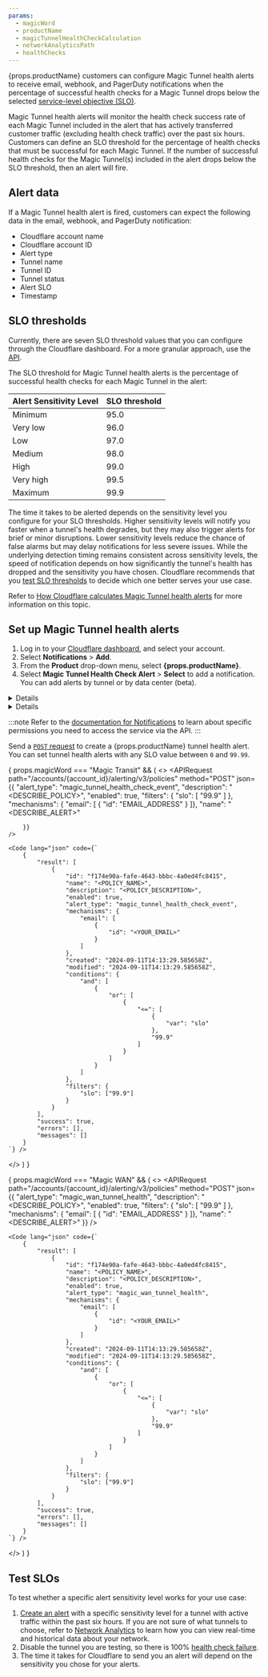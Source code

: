 ```yaml
---
params:
  - magicWord
  - productName
  - magicTunnelHealthCheckCalculation
  - networkAnalyticsPath
  - healthChecks
---
```



{props.productName} customers can configure Magic Tunnel health alerts to receive email, webhook, and PagerDuty notifications when the percentage of successful <GlossaryTooltip term="tunnel health-check">health checks</GlossaryTooltip> for a Magic Tunnel drops below the selected <a href={props.magicTunnelHealthCheckCalculation}>service-level objective (SLO)</a>.

Magic Tunnel health alerts will monitor the health check success rate of each Magic Tunnel included in the alert that has actively transferred customer traffic (excluding health check traffic) over the past six hours. Customers can define an SLO threshold for the percentage of health checks that must be successful for each Magic Tunnel. If the number of successful health checks for the Magic Tunnel(s) included in the alert drops below the SLO threshold, then an alert will fire.

## Alert data

If a Magic Tunnel health alert is fired, customers can expect the following data in the email, webhook, and PagerDuty notification:

- Cloudflare account name
- Cloudflare account ID
- Alert type
- Tunnel name
- Tunnel ID
- Tunnel status
- Alert SLO
- Timestamp

## SLO thresholds

Currently, there are seven SLO threshold values that you can configure through the Cloudflare dashboard. For a more granular approach, use the [API](#set-up-magic-tunnel-health-alerts).

The SLO threshold for Magic Tunnel health alerts is the percentage of successful health checks for each Magic Tunnel in the alert:

| Alert Sensitivity Level | SLO threshold |
| --- 										| --- 					|
| Minimum 								| 95.0 					|
| Very low 								| 96.0					|
| Low 										| 97.0 					|
| Medium 									| 98.0 					|
| High 										| 99.0 					|
| Very high 							| 99.5					|
| Maximum 								| 99.9					|

The time it takes to be alerted depends on the sensitivity level you configure for your SLO thresholds. Higher sensitivity levels will notify you faster when a tunnel's health degrades, but they may also trigger alerts for brief or minor disruptions. Lower sensitivity levels reduce the chance of false alarms but may delay notifications for less severe issues. While the underlying detection timing remains consistent across sensitivity levels, the speed of notification depends on how significantly the tunnel's health has dropped and the sensitivity you have chosen. Cloudflare recommends that you [test SLO thresholds](#test-slos) to decide which one better serves your use case.

Refer to <a href={props.magicTunnelHealthCheckCalculation}>How Cloudflare calculates Magic Tunnel health alerts</a> for more information on this topic.


## Set up Magic Tunnel health alerts

<Tabs syncKey="dashPlusAPI"> <TabItem label="Dashboard">

1. Log in to your [Cloudflare dashboard](https://dash.cloudflare.com/login), and select your account.
2. Select **Notifications** > **Add**.
3. From the **Product** drop-down menu, select **{props.productName}**.
4. Select **Magic Tunnel Health Check Alert** > **Select** to add a notification. You can add alerts by tunnel or by data center (beta).

<Details header="Alert by tunnel">

5. Select **Alert by tunnel**.
6. Enter a name and description for the notification.
7. Add webhooks or an email address for the person who should receive the notification, and select **Next**.
8. Select the **Alert Sensitivity Level** threshold from the dropdown menu. The threshold is predefined to _Medium (98.0)_. There are options available between _Minimum (95.0)_ and _Maximum (99.9)_. Refer to <a href={props.magicTunnelHealthCheckCalculation}>How Cloudflare calculates Magic Tunnel health alerts</a> for more information on this topic.
9. From the **Alert interval** drop-down menu, set the minimum amount of time that must pass before a duplicate alert is sent to you. Options range from five minutes to seven days.
10. Enable **Set as default alert for any new tunnels created in the future** if you want the alert sensitivity level you chose to be automatically applied to all new tunnels you create.
11. Select **Next**.
12. Choose the tunnels you want to receive alerts for. You can search by specific tunnel names, or filter them by type (GRE, IPsec and CNI). Select **Next**.
13. Review the details of your alert. If you are happy with them, select **Create alert**.

</Details>

<Details header="Alert by data center (beta)">

5. Select **Alert by data center**.
6. Enter a name and description for the notification.
7. Add webhooks or an email address for the person who should receive the notification, and select **Next**.
8. Select the **Alert Sensitivity Level** threshold from the dropdown menu. The threshold is predefined to _Medium (98.0)_. There are options available between _Minimum (95.0)_ and _Maximum (99.9)_. Refer to <a href={props.magicTunnelHealthCheckCalculation}>How Cloudflare calculates Magic Tunnel health alerts</a> for more information on this topic.
9. From the **Alert interval** drop-down menu, set the minimum amount of time that must pass before a duplicate alert is sent to you. Options range from five minutes to seven days.
10. Choose the data centers you want to receive alerts for, and select **Next**.
11. Choose the tunnels you want to receive alerts for. You can search by specific tunnel names, or filter them by type (GRE, IPsec and CNI). Select **Next**.
12. Review the details of your alert. If you are happy with them, select **Create alert**.

</Details>

</TabItem> <TabItem label="API">

:::note
Refer to the [documentation for Notifications](/notifications/get-started/) to learn about specific permissions you need to access the service via the API.
:::

Send a [`POST` request](/api/resources/alerting/subresources/policies/methods/create/) to create a {props.productName} tunnel health alert. You can set tunnel health alerts with any SLO value between `0` and `99.99`.


{ props.magicWord === "Magic Transit" && (
  <>
	<APIRequest
		path="/accounts/{account_id}/alerting/v3/policies"
		method="POST"
		json={{
			"alert_type": "magic_tunnel_health_check_event",
			"description": "<DESCRIBE_POLICY>",
			"enabled": true,
			"filters": {
				"slo": [
					"99.9"
				]
			},
			"mechanisms": {
				"email": [
					{
						"id": "EMAIL_ADDRESS"
					}
				]},
			"name": "<DESCRIBE_ALERT>"

		}}
	/>

	<Code lang="json" code={`
		{
			"result": [
				{
					"id": "f174e90a-fafe-4643-bbbc-4a0ed4fc8415",
					"name": "<POLICY_NAME>",
					"description": "<POLICY_DESCRIPTION>",
					"enabled": true,
					"alert_type": "magic_tunnel_health_check_event",
					"mechanisms": {
						"email": [
							{
								"id": "<YOUR_EMAIL>"
							}
						]
					},
					"created": "2024-09-11T14:13:29.585658Z",
					"modified": "2024-09-11T14:13:29.585658Z",
					"conditions": {
						"and": [
							{
								"or": [
									{
										"<=": [
											{
												"var": "slo"
											},
											"99.9"
										]
									}
								]
							}
						]
					},
					"filters": {
						"slo": ["99.9"]
					}
				}
			],
			"success": true,
			"errors": [],
			"messages": []
		}
	`} />
  </>
  )
}

{ props.magicWord === "Magic WAN" && (
  <>
	<APIRequest
		path="/accounts/{account_id}/alerting/v3/policies"
		method="POST"
		json={{
			"alert_type": "magic_wan_tunnel_health",
			"description": "<DESCRIBE_POLICY>",
			"enabled": true,
			"filters": {
				"slo": [
					"99.9"
				]
			},
			"mechanisms": {
				"email": [
					{
						"id": "EMAIL_ADDRESS"
					}
				]},
			"name": "<DESCRIBE_ALERT>"
		}}
	/>

	<Code lang="json" code={`
		{
			"result": [
				{
					"id": "f174e90a-fafe-4643-bbbc-4a0ed4fc8415",
					"name": "<POLICY_NAME>",
					"description": "<POLICY_DESCRIPTION>",
					"enabled": true,
					"alert_type": "magic_wan_tunnel_health",
					"mechanisms": {
						"email": [
							{
								"id": "<YOUR_EMAIL>"
							}
						]
					},
					"created": "2024-09-11T14:13:29.585658Z",
					"modified": "2024-09-11T14:13:29.585658Z",
					"conditions": {
						"and": [
							{
								"or": [
									{
										"<=": [
											{
												"var": "slo"
											},
											"99.9"
										]
									}
								]
							}
						]
					},
					"filters": {
						"slo": ["99.9"]
					}
				}
			],
			"success": true,
			"errors": [],
			"messages": []
		}
	`} />


  </>
  )
}

</TabItem> </Tabs>

## Test SLOs

To test whether a specific alert sensitivity level works for your use case:

1. [Create an alert](#set-up-magic-tunnel-health-alerts) with a specific sensitivity level for a tunnel with active traffic within the past six hours. If you are not sure of what tunnels to choose, refer to <a href={props.networkAnalyticsPath}>Network Analytics</a> to learn how you can view real-time and historical data about your network.
2. Disable the tunnel you are testing, so there is 100% <a href={props.healthChecks}>health check failure</a>.
3. The time it takes for Cloudflare to send you an alert will depend on the sensitivity you chose for your alerts.

